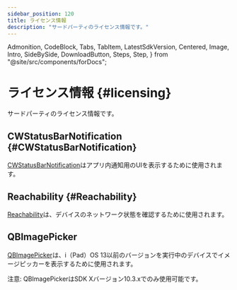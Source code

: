 ```yaml
---
sidebar_position: 120
title: ライセンス情報
description: "サードパーティのライセンス情報です。"
---
```


  Admonition,
  CodeBlock,
  Tabs,
  TabItem,
  LatestSdkVersion,
  Centered,
  Image,
  Intro,
  SideBySide,
  DownloadButton,
  Steps,
  Step,
} from "@site/src/components/forDocs";

# ライセンス情報 {#licensing}

<Intro>

サードパーティのライセンス情報です。

</Intro>

## CWStatusBarNotification {#CWStatusBarNotification}

[CWStatusBarNotification](https://github.com/cezarywojcik/CWStatusBarNotification)はアプリ内通知用のUIを表示するために使用されます。

## Reachability {#Reachability}

[Reachability](https://github.com/tonymillion/Reachability)は、デバイスのネットワーク状態を確認するために使用されます。

## QBImagePicker

[QBImagePicker](https://github.com/nek023/QBImagePicker)は、i（Pad）OS 13以前のバージョンを実行中のデバイスでイメージピッカーを表示するために使用されます。

注意: QBImagePickerはSDK Xバージョン10.3.xでのみ使用可能です。
